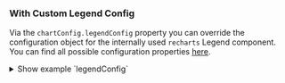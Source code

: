 
### With Custom Legend Config

Via the `chartConfig.legendConfig` property you can override the configuration object for the internally used `recharts` Legend component.
You can find all possible configuration properties [here](https://recharts.org/en-US/api/Legend).

<Canvas of={props.of} />

<details>

<summary>Show example `legendConfig`</summary>

```js
legendConfig: {
  align: 'right',
  iconSize: 20,
  iconType: 'diamond',
  formatter: (value, entry, index) => {
    if (value === 'Users') {
      return <span>{value}🐱</span>;
    }
    return value;
  },
  wrapperStyle: {
    border: '5px solid',
    borderImage: 'linear-gradient(90deg, red, orange, yellow, green, blue, indigo, violet) 1',
    padding: '5px',
    borderRadius: '8px'
  }
}
```

</details>
